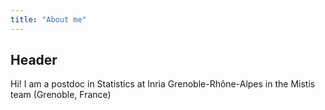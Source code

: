 ```yaml
---
title: "About me"
---
```


## Header

Hi! I am a postdoc in Statistics at Inria Grenoble-Rhône-Alpes in the Mistis team (Grenoble, France)

